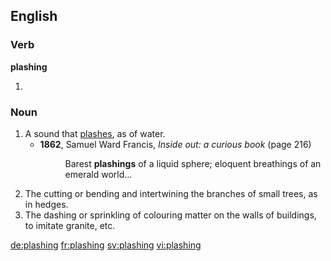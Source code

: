 ==English==

===Verb===
'''plashing'''

# {{present participle of|plash}}

===Noun===
{{en-noun}}

# A sound that [[plash]]es, as of water.
#* '''1862''', Samuel Ward Francis, ''Inside out: a curious book'' (page 216)
#*: Barest '''plashings''' of a liquid sphere; eloquent breathings of an emerald world...
# The cutting or bending and intertwining the branches of small trees, as in hedges.
# The dashing or sprinkling of colouring matter on the walls of buildings, to imitate granite, etc.

[[de:plashing]]
[[fr:plashing]]
[[sv:plashing]]
[[vi:plashing]]